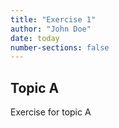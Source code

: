 ```yaml
---
title: "Exercise 1"
author: "John Doe"
date: today
number-sections: false
---
```


## Topic A

Exercise for topic A